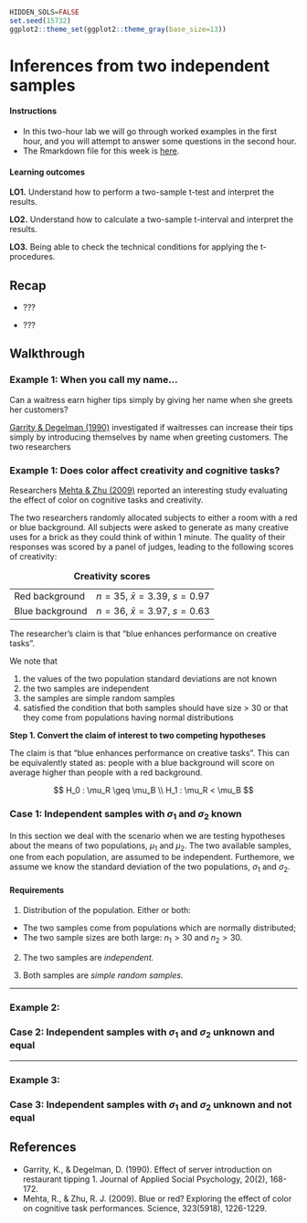 ```{r, echo=FALSE}
HIDDEN_SOLS=FALSE
set.seed(15732)
ggplot2::theme_set(ggplot2::theme_gray(base_size=13))
```

# Inferences from two independent samples {#two-indep-samples}


<div class="lo">
#### Instructions {-}
  
  - In this two-hour lab we will go through worked examples in the first hour, and you will attempt to answer some questions in the second hour.
- The Rmarkdown file for this week is [here](https://uoe-psychology.github.io/uoe_psystats/dapr1/labsheets/week_15_practice.Rmd).


#### Learning outcomes {-}

**LO1.** Understand how to perform a two-sample t-test and interpret the results.

**LO2.** Understand how to calculate a two-sample t-interval and interpret the results.

**LO3.** Being able to check the technical conditions for applying the t-procedures.

</div>


## Recap

- ???

- ???



## Walkthrough


### Example 1: When you call my name...

Can a waitress earn higher tips simply by giving her name when she greets her customers?


[Garrity & Degelman (1990)](#w17-references) investigated if waitresses can increase their tips simply by introducing themselves by name when greeting customers.
The two researchers 


### Example 1: Does color affect creativity and cognitive tasks? {-}

Researchers [Mehta & Zhu (2009)](#w17-references) reported an interesting study evaluating the effect of color on cognitive tasks and creativity.

The two researchers randomly allocated subjects to either a room with a red or blue background.
All subjects were asked to generate as many creative uses for a brick as they could think of within 1 minute.
The quality of their responses was scored by a panel of judges, leading to the following scores of creativity:

|                 |                                        |
|:----------------|:--------------------------------------:|
| Red background  | $n = 35$, $\bar{x} = 3.39$, $s = 0.97$ |
| Blue background | $n = 36$, $\bar{x} = 3.97$, $s = 0.63$ |

Table: **Creativity scores**



<!-- |                 |                                         | -->
<!-- |:----------------|:---------------------------------------:| -->
<!-- | Red background  | $n = 35$, $\bar{x} = 15.89$, $s = 5.90$ | -->
<!-- | Blue background | $n = 36$, $\bar{x} = 12.31$, $s = 5.48$ | -->

<!-- Table: **Accuracy scores** -->

The researcher's claim is that "blue enhances performance on creative tasks".


We note that

1. the values of the two population standard deviations are not known
2. the two samples are independent
3. the samples are simple random samples
4. satisfied the condition that both samples should have size > 30 or that they come from populations having normal distributions


__Step 1. Convert the claim of interest to two competing hypotheses__

The claim is that "blue enhances performance on creative tasks". 
This can be equivalently stated as: people with a blue background will score on average higher than people with a red background.


$$
H_0 : \mu_R \geq \mu_B \\
H_1 : \mu_R < \mu_B
$$


### Case 1: Independent samples with $\sigma_1$ and $\sigma_2$ known {-#two-indep-samples-case-1}

In this section we deal with the scenario when we are testing hypotheses about the means of two populations, $\mu_1$ and $\mu_2$.
The two available samples, one from each population, are assumed to be independent.
Furthemore, we assume we know the standard deviation of the two populations, $\sigma_1$ and $\sigma_2$.


<div class="red">
#### Requirements {-}

1. Distribution of the population. Either or both:
  + The two samples come from populations which are normally distributed;
  + The two sample sizes are both large: $n_1 > 30$ and $n_2 > 30$.

2. The two samples are _independent._

3. Both samples are _simple random samples._


</div>


---


### Example 2: {-}


### Case 2: Independent samples with $\sigma_1$ and $\sigma_2$ unknown and equal {-#two-indep-samples-case-2}



---



### Example 3: {-}


### Case 3: Independent samples with $\sigma_1$ and $\sigma_2$ unknown and not equal {-#two-indep-samples-case-3}




## References {#w17-references}

- Garrity, K., & Degelman, D. (1990). Effect of server introduction on restaurant tipping 1. Journal of Applied Social Psychology, 20(2), 168-172.
- Mehta, R., & Zhu, R. J. (2009). Blue or red? Exploring the effect of color on cognitive task performances. Science, 323(5918), 1226-1229.


